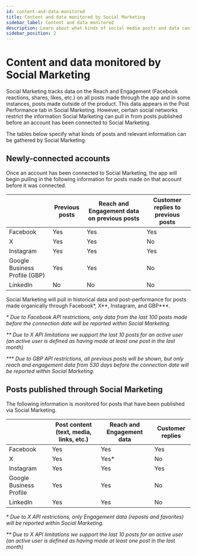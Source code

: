 ```yaml
---
id: content-and-data-monitored
title: Content and data monitored by Social Marketing
sidebar_label: Content and data monitored
description: Learn about what kinds of social media posts and data can be monitored by Social Marketing.
sidebar_position: 2
---
```


# Content and data monitored by Social Marketing

Social Marketing tracks data on the Reach and Engagement (Facebook reactions, shares, likes, etc.) on all posts made through the app and in some instances, posts made outside of the product. This data appears in the Post Performance tab in Social Marketing. However, certain social networks restrict the information Social Marketing can pull in from posts published before an account has been connected to Social Marketing.

The tables below specify what kinds of posts and relevant information can be gathered by Social Marketing.

## Newly-connected accounts

Once an account has been connected to Social Marketing, the app will begin pulling in the following information for posts made on that account before it was connected.

| | Previous posts | Reach and Engagement data on previous posts | Customer replies to previous posts |
|--------------|--------------|--------------|---------------|
| Facebook | Yes | Yes | Yes |
| X | Yes | Yes | No |
| Instagram | Yes | Yes | Yes |
| Google Business Profile (GBP) | Yes | Yes | No |
| LinkedIn | No | No | No |

Social Marketing will pull in historical data and post-performance for posts made organically through Facebook\*, X\*\*, Instagram, and GBP\*\*\*.

*\* Due to Facebook API restrictions, only data from the last 100 posts made before the connection date will be reported within Social Marketing.*

*\*\* Due to X API limitations we support the last 10 posts for an active user (an active user is defined as having made at least one post in the last month)*

*\*\*\* Due to GBP API restrictions, all previous posts will be shown, but only reach and engagement data from 530 days before the connection date will be reported within Social Marketing.*

## Posts published through Social Marketing

The following information is monitored for posts that have been published via Social Marketing.

| | Post content (text, media, links, etc.) | Reach and Engagement data | Customer replies |
|--------------|--------------|--------------|---------------|
| Facebook | Yes | Yes | Yes |
| X | Yes | Yes* | No |
| Instagram | Yes | Yes | Yes |
| Google Business Profile | Yes | Yes | No |
| LinkedIn | Yes | Yes | No |

*\* Due to X API restrictions, only Engagement data (reposts and favorites) will be reported within Social Marketing.*

*\*\* Due to X API limitations we support the last 10 posts for an active user (an active user is defined as having made at least one post in the last month)*
